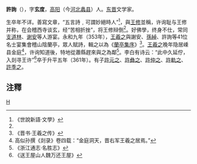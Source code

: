 '''許詢'''（{{bd|？||？||catIdx=X许}}），字'''玄度'''，[[高阳|高阳]]（今[[河北|河北]][[蠡县|蠡县]]）人。[[东晋|东晋]]文学家。

生卒年不详。善寫文章，“五言詩﹐可謂妙絕時人”<ref name="#1">《世說新語·文學》</ref>，與[[王修|王修]]並稱，许询耻与王修并称，在会稽西寺谈玄，经“苦相折挫”，将王修辩倒<ref name="#1"/>。好佛學{{请求来源}}，终身不仕，常同[[支道林|支道林]]、[[谢安|谢安]]等人游宴。永和九年（353年），[[王羲之|王羲之]]與謝安、[[孫綽|孫綽]]、許詢等41位名士宴集會稽山陰蘭亭，眾人賦詩，輯之以為《[[蘭亭集序|蘭亭集序]]》<ref>《晋书·王羲之传》</ref>。[[王羲之|王羲之]]晚年隐居嵊县金庭<ref>高似孙撰《剡录》卷四载：“金庭洞天，晋右军王羲之居焉。”</ref>，许询知道後，特地從蕭縣趕來與之為鄰<ref>《浙江通志·名胜志》</ref>。李白有诗云：“此中久延佇，入剡寻王许”<ref>《送王屋山人魏万还王屋》</ref>卒于升平五年（361年）。有子[[許元之|許元之]]、[[許彝之|許彝之]]、[[許仲之|許仲之]]、[[許軌之|許軌之]]、[[許季之|許季之]]。

== 注釋 ==
{{reflist}}

[[category:晉朝人|H]]